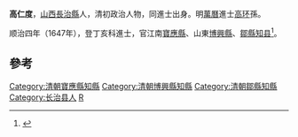 '''高仁度'''，[[山西|山西]][[長治縣|長治縣]]人，清初政治人物，同進士出身。明[[萬曆|萬曆]]進士[[高環_(萬曆進士)|高环]]孫。

顺治四年（1647年），登丁亥科進士，官江南[[寶應縣|寶應縣]]、山東[[博興縣|博興縣]]、[[鄒縣|鄒縣]][[知县|知县]]<ref>{{cite news|title=长治县进士名录|url=http://www.dfz.changzhi.gov.cn/960rn.jsp?urltype=news.NewsContentUrl&wbnewsid=232149&wbtreeid=21514|accessdate=2013-08-11|newspaper=长治市情网|deadurl=yes|archiveurl=https://web.archive.org/web/20130819030251/http://www.dfz.changzhi.gov.cn/960rn.jsp?urltype=news.NewsContentUrl&wbnewsid=232149&wbtreeid=21514|archivedate=2013-08-19}}</ref>。

==參考==
{{Reflist}}

{{順治四年丁亥科殿試金榜}}
{{清朝官员小作品}}
{{DEFAULTSORT:Gao高}}
[[Category:清朝寶應縣知縣|Category:清朝寶應縣知縣]]
[[Category:清朝博興縣知縣|Category:清朝博興縣知縣]]
[[Category:清朝鄒縣知縣|Category:清朝鄒縣知縣]]
[[Category:长治县人|Category:长治县人]]
[[Category:高姓|R]]